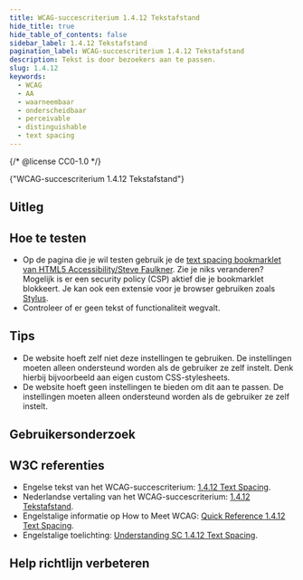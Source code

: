```yaml
---
title: WCAG-succescriterium 1.4.12 Tekstafstand
hide_title: true
hide_table_of_contents: false
sidebar_label: 1.4.12 Tekstafstand
pagination_label: WCAG-succescriterium 1.4.12 Tekstafstand
description: Tekst is door bezoekers aan te passen.
slug: 1.4.12
keywords:
  - WCAG
  - AA
  - waarneembaar
  - onderscheidbaar
  - perceivable
  - distinguishable
  - text spacing
---
```


{/* @license CC0-1.0 */}


<WcagHeadingGroup level={1} conformanceLevel="Niveau AA">
  {"WCAG-succescriterium 1.4.12 Tekstafstand"}
</WcagHeadingGroup>

## Uitleg

<Summary />

## Hoe te testen

- Op de pagina die je wil testen gebruik je de [<span lang="en">text spacing bookmarklet</span> van HTML5 Accessibility/Steve Faulkner](https://www.html5accessibility.com/tests/tsbookmarklet.html). Zie je niks veranderen? Mogelijk is er een security policy (CSP) aktief die je bookmarklet blokkeert. Je kan ook een extensie voor je browser gebruiken zoals [Stylus](https://github.com/openstyles/stylus).
- Controleer of er geen tekst of functionaliteit wegvalt.

## Tips

- De website hoeft zelf niet deze instellingen te gebruiken. De instellingen moeten alleen ondersteund worden als de gebruiker ze zelf instelt. Denk hierbij bijvoorbeeld aan eigen custom CSS-stylesheets.
- De website hoeft geen instellingen te bieden om dit aan te passen. De instellingen moeten alleen ondersteund worden als de gebruiker ze zelf instelt.

## Gebruikersonderzoek

<CTAGebruikersonderzoek />

## W3C referenties

- Engelse tekst van het WCAG-succescriterium: [<span lang="en">1.4.12 Text Spacing</span>](https://www.w3.org/TR/WCAG22/#text-spacing).
- Nederlandse vertaling van het WCAG-succescriterium: [1.4.12 Tekstafstand](https://www.w3.org/Translations/WCAG22-nl/#text-spacing).
- Engelstalige informatie op <span lang="en">How to Meet WCAG</span>: [<span lang="en">Quick Reference 1.4.12 Text Spacing</span>](https://www.w3.org/WAI/WCAG22/quickref/#text-spacing).
- Engelstalige toelichting: [<span lang="en">Understanding SC 1.4.12 Text Spacing</span>](https://www.w3.org/WAI/WCAG22/Understanding/text-spacing.html).

<SpotlightSection type="info">
  <Markdown omitH1 headinglevel={3}>
    <Disclaimer />
  </Markdown>
</SpotlightSection>

## Help richtlijn verbeteren

<Markdown omitH1 headinglevel={3}>
  <WCAGFooterInfo />
</Markdown>
